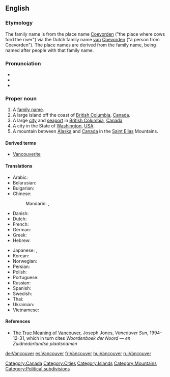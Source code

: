 {{wikipedia}}
==English==

===Etymology===
The family name is from the {{etyl|nl}} place name [[Coevorden]] ("the place where cows ford the river") via the Dutch family name [[van]] [[Coevorden]] ("a person from Coevorden").  The place names are derived from the family name, being named after people with that family name.

===Pronunciation===
* {{audio|en-us-Vancouver.ogg|Vancouver (US)}}
* {{audio|Ca-en-Vancouver.ogg|Vancouver (Canadian)}}
* {{rhymes|uːvə(r)}}

===Proper noun===
{{en-proper noun}}

# A [[family name]].
# A large island off the coast of [[British Columbia]], [[Canada]].
# A large [[city]] and [[seaport]] in [[British Columbia]], [[Canada]]
# A city in the State of [[Washington]], [[USA]].
# A mountain between [[Alaska]] and [[Canada]] in the [[Saint Elias]] Mountains.

====Derived terms====
* [[Vancouverite]]

====Translations====
{{trans-top|city}}
* Arabic: {{t|ar|فانكوفر|m|tr=fankuufar|sc=Arab}}
* Belarusian: {{t|be|Ванкувер|m|tr=Vankúver|sc=Cyrl}}
* Bulgarian: {{t|bg|Ванкувър|m|tr=Vankúvǎr|sc=Cyrl}}
* Chinese:
*: Mandarin: {{t|zh|溫哥華|sc=Hani}},  {{t|zh|温哥华|tr=Wēngēhuá|sc=Hani}}
* Danish: {{t-|da|Vancouver}}
* Dutch: {{t-|nl|Vancouver}}
* French: {{t+|fr|Vancouver}}
* German: {{t+|de|Vancouver}}
* Greek: {{t|el|Βανκούβερ|tr=Ban'koúber|sc=Grek}}
* Hebrew: {{t|he|ונקובר|sc=Hebr}}
{{trans-mid}}
* Japanese: {{t|ja|ヴァンクーヴァー|tr=Vankūvā|sc=Jpan}},  {{t|ja|バンクーバー|tr=Bankūbā|sc=Jpan}}
* Korean: {{t|ko|밴쿠버|tr=Baenkubeo|sc=Kore}}
* Norwegian: {{t-|no|Vancouver}}
* Persian: {{t|fa|ونکوور|tr=Vankuver|sc=fa-Arab}}
* Polish: {{t-|pl|Vancouver}}
* Portuguese: {{t-|pt|Vancouver}}
* Russian: {{t|ru|Ванкувер|m|tr=Vankúver|sc=Cyrl}}
* Spanish: {{t+|es|Vancouver}}
* Swedish: {{t-|sv|Vancouver}}
* Thai: {{t|th|แวนคูเวอร์|tr=waen-koo-we|sc=Thai}}
* Ukrainian: {{t|uk|Ванкувер|m|tr=Vankúver|sc=Cyrl}}
* Vietnamese: {{t-|vi|Vancouver|xs=Vietnamese}}
{{trans-bottom}}

====References====
* [http://www.library.ubc.ca./jones/vanety.html The True Meaning of Vancouver], Joseph Jones, ''Vancouver Sun'', 1994-12-31, which in turn cites ''Woordenboek der Noord &mdash; en Zuidnederlandse plaatsnamen''

[[Category:Canada]]
[[Category:Cities]]
[[Category:Islands]]
[[Category:Mountains]]
[[Category:Political subdivisions]]

[[de:Vancouver]]
[[es:Vancouver]]
[[fr:Vancouver]]
[[hu:Vancouver]]
[[ru:Vancouver]]